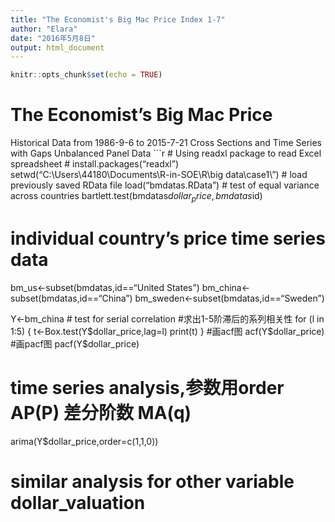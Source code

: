 ```yaml
---
title: "The Economist's Big Mac Price Index 1-7"
author: "Elara"
date: "2016年5月8日"
output: html_document
---
```


```r
knitr::opts_chunk$set(echo = TRUE)
```

# The Economist's Big Mac Price 
Historical Data from 1986-9-6 to 2015-7-21
Cross Sections and Time Series with Gaps
Unbalanced Panel Data
```r
# Using readxl package to read Excel spreadsheet
# install.packages("readxl")
setwd("C:\\Users\\44180\\Documents\\R-in-SOE\\R\\big data\\case1\\")
# load previously saved RData file
load("bmdatas.RData")
# test of equal variance across countries
bartlett.test(bmdatas$dollar_price,bmdatas$id)

# individual country's price time series data
bm_us<-subset(bmdatas,id=="United States")
bm_china<-subset(bmdatas,id=="China")
bm_sweden<-subset(bmdatas,id=="Sweden")

Y<-bm_china
# test for serial correlation
#求出1-5阶滞后的系列相关性
for (l in 1:5) {
  t<-Box.test(Y$dollar_price,lag=l)
  print(t)
}
#画acf图
acf(Y$dollar_price)
#画pacf图
pacf(Y$dollar_price)

# time series analysis,参数用order AP(P) 差分阶数 MA(q) 
arima(Y$dollar_price,order=c(1,1,0))

# similar analysis for other variable dollar_valuation



